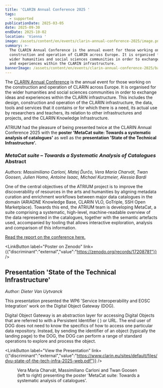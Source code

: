 ```yaml
---
title: 'CLARIN Annual Conference 2025 '
tags:
  - supported
publicationDate: 2025-03-05
date: 2025-09-30
endDate: 2025-10-02
location: 'Vienna '
image: /assets/content/en/events/clarin-annual-conference-2025/image.png
summary: >-
  The CLARIN Annual Conference is the annual event for those working on the
  construction and operation of CLARIN across Europe. It is organised for the
  wider humanities and social sciences communities in order to exchange ideas
  and experiences within the CLARIN infrastructure. 
bannerImage: /assets/content/en/events/clarin-annual-conference-2025/bannerImage.png
---
```

<Figure src="/assets/content/en/events/clarin-annual-conference-2025/clarin-2025-wide.png" alt="CLARIN logo and CLARIN Annual Conference 2025" alignment="stretch">

</Figure>

The [CLARIN Annual Conference](https://www.clarin.eu/event/2025/clarin-annual-conference-2025) is the annual event for those working on the construction and operation of CLARIN across Europe. It is organised for the wider humanities and social sciences communities in order to exchange ideas and experiences within the CLARIN infrastructure. This includes the design, construction and operation of the CLARIN infrastructure, the data, tools and services that it contains or for which there is a need, its actual use by researchers and teachers, its relation to other infrastructures and projects, and the CLARIN Knowledge Infrastructure.

ATRIUM had the pleasure of being presented twice at the CLARIN Annual Conference 2025 with the **poster 'MetaCat suite: Towards a systematic analysis of catalogues'** as well as the **presentation 'State of the Technical Infrastructure'.**

### *MetaCat suite – Towards a Systematic Analysis of Catalogues* Abstract

*Authors: Massimiliano Carloni, Matej Ďurčo, Vera Maria Charvát, Twan Goosen, Julien Homo, Antoine Isaac, Michael Kurzmeier, Alessia Bardi*

One of the central objectives of the ATRIUM project is to improve the discoverability of resources in the arts and humanities by aligning metadata curation and enrichment workflows between major data catalogues in the domain (ARIADNE Knowledge Base, CLARIN VLO, GoTriple, SSH Open Marketplace). Towards this end, the ATRIUM team is developing MetaCat, a suite comprising a systematic, high-level, machine-readable overview of the data represented in the catalogues, together with the semantic artefacts used, accompanied by tooling that allows interactive exploration, analysis and comparison of this information.

[Read the report on the conference here.](https://atrium-research.eu/atrium-at-clarin-annual-conference-2025)

<LinkButton label="Poster on Zenodo" link={{"discriminant":"external","value":"https://zenodo.org/records/17208781"}} />

## **Presentation 'State of the Technical Infrastructure'**

*Author: Dieter Van Uytvanck*

This presentation presented the WP6 'Service Interoperability and EOSC Integration' work on the Digital Object Gateway (DOG).&#x20;

Digital Object Gateway is an abstraction layer for accessing Digital Objects that are referred to with a Persistent Identifier ( ) or URL. The end user of DOG does not need to know the specifics of how to access one particular data repository. Instead, by sending the identifier of an object (typically the landing page) to the DOG, the DOG can perform a range of standard operations to explore and process the object.

<LinkButton label="View the Presentation" link={{"discriminant":"external","value":"https://www.clarin.eu/sites/default/files/dvu-state-of-the-tech-infra-2025-web.pdf"}} />

<Figure src="/assets/content/en/events/clarin-annual-conference-2025/img-2626.jpeg" alt="Three researchers are smiling in front of a poster for 'MetaCat suite: Towards a systematic analysis of catalogues'" alignment="stretch">
  Vera Maria Charvát, Massimiliano Carloni and Twan Goosen (left to right) presenting the poster 'MetaCat suite: Towards a systematic analysis of catalogues'.
</Figure>
